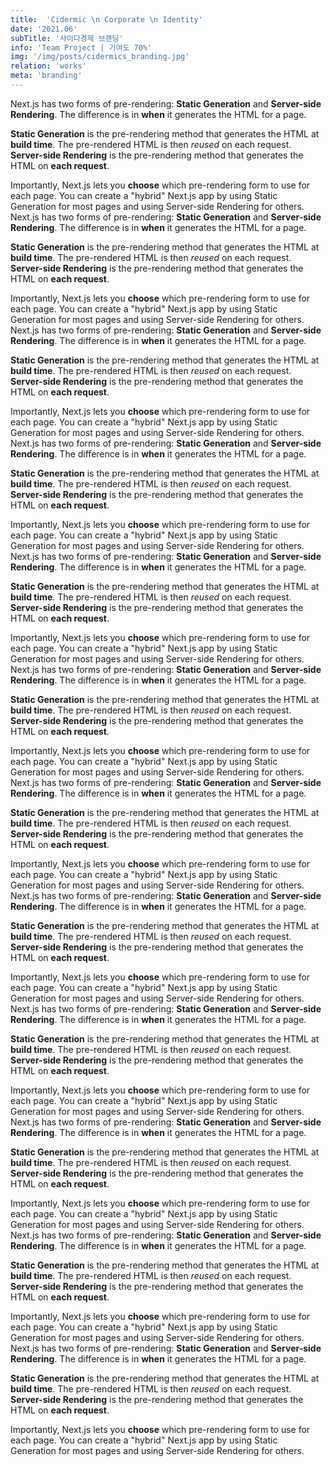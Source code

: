```yaml
---
title:  'Cidermic \n Corporate \n Identity'
date: '2021.06'
subTitle: '사이다경제 브랜딩'
info: 'Team Project | 기여도 70%'
img: '/img/posts/cidermics_branding.jpg'
relation: 'works'
meta: 'branding'
---
```


Next.js has two forms of pre-rendering: **Static Generation** and **Server-side Rendering**. The difference is in **when** it generates the HTML for a page.

**Static Generation** is the pre-rendering method that generates the HTML at **build time**. The pre-rendered HTML is then _reused_ on each request.
**Server-side Rendering** is the pre-rendering method that generates the HTML on **each request**.

Importantly, Next.js lets you **choose** which pre-rendering form to use for each page. You can create a "hybrid" Next.js app by using Static Generation for most pages and using Server-side Rendering for others.
Next.js has two forms of pre-rendering: **Static Generation** and **Server-side Rendering**. The difference is in **when** it generates the HTML for a page.

**Static Generation** is the pre-rendering method that generates the HTML at **build time**. The pre-rendered HTML is then _reused_ on each request.
**Server-side Rendering** is the pre-rendering method that generates the HTML on **each request**.

Importantly, Next.js lets you **choose** which pre-rendering form to use for each page. You can create a "hybrid" Next.js app by using Static Generation for most pages and using Server-side Rendering for others.
Next.js has two forms of pre-rendering: **Static Generation** and **Server-side Rendering**. The difference is in **when** it generates the HTML for a page.

**Static Generation** is the pre-rendering method that generates the HTML at **build time**. The pre-rendered HTML is then _reused_ on each request.
**Server-side Rendering** is the pre-rendering method that generates the HTML on **each request**.

Importantly, Next.js lets you **choose** which pre-rendering form to use for each page. You can create a "hybrid" Next.js app by using Static Generation for most pages and using Server-side Rendering for others.
Next.js has two forms of pre-rendering: **Static Generation** and **Server-side Rendering**. The difference is in **when** it generates the HTML for a page.

**Static Generation** is the pre-rendering method that generates the HTML at **build time**. The pre-rendered HTML is then _reused_ on each request.
**Server-side Rendering** is the pre-rendering method that generates the HTML on **each request**.

Importantly, Next.js lets you **choose** which pre-rendering form to use for each page. You can create a "hybrid" Next.js app by using Static Generation for most pages and using Server-side Rendering for others.
Next.js has two forms of pre-rendering: **Static Generation** and **Server-side Rendering**. The difference is in **when** it generates the HTML for a page.

**Static Generation** is the pre-rendering method that generates the HTML at **build time**. The pre-rendered HTML is then _reused_ on each request.
**Server-side Rendering** is the pre-rendering method that generates the HTML on **each request**.

Importantly, Next.js lets you **choose** which pre-rendering form to use for each page. You can create a "hybrid" Next.js app by using Static Generation for most pages and using Server-side Rendering for others.
Next.js has two forms of pre-rendering: **Static Generation** and **Server-side Rendering**. The difference is in **when** it generates the HTML for a page.

**Static Generation** is the pre-rendering method that generates the HTML at **build time**. The pre-rendered HTML is then _reused_ on each request.
**Server-side Rendering** is the pre-rendering method that generates the HTML on **each request**.

Importantly, Next.js lets you **choose** which pre-rendering form to use for each page. You can create a "hybrid" Next.js app by using Static Generation for most pages and using Server-side Rendering for others.
Next.js has two forms of pre-rendering: **Static Generation** and **Server-side Rendering**. The difference is in **when** it generates the HTML for a page.

**Static Generation** is the pre-rendering method that generates the HTML at **build time**. The pre-rendered HTML is then _reused_ on each request.
**Server-side Rendering** is the pre-rendering method that generates the HTML on **each request**.

Importantly, Next.js lets you **choose** which pre-rendering form to use for each page. You can create a "hybrid" Next.js app by using Static Generation for most pages and using Server-side Rendering for others.
Next.js has two forms of pre-rendering: **Static Generation** and **Server-side Rendering**. The difference is in **when** it generates the HTML for a page.

**Static Generation** is the pre-rendering method that generates the HTML at **build time**. The pre-rendered HTML is then _reused_ on each request.
**Server-side Rendering** is the pre-rendering method that generates the HTML on **each request**.

Importantly, Next.js lets you **choose** which pre-rendering form to use for each page. You can create a "hybrid" Next.js app by using Static Generation for most pages and using Server-side Rendering for others.
Next.js has two forms of pre-rendering: **Static Generation** and **Server-side Rendering**. The difference is in **when** it generates the HTML for a page.

**Static Generation** is the pre-rendering method that generates the HTML at **build time**. The pre-rendered HTML is then _reused_ on each request.
**Server-side Rendering** is the pre-rendering method that generates the HTML on **each request**.

Importantly, Next.js lets you **choose** which pre-rendering form to use for each page. You can create a "hybrid" Next.js app by using Static Generation for most pages and using Server-side Rendering for others.
Next.js has two forms of pre-rendering: **Static Generation** and **Server-side Rendering**. The difference is in **when** it generates the HTML for a page.

**Static Generation** is the pre-rendering method that generates the HTML at **build time**. The pre-rendered HTML is then _reused_ on each request.
**Server-side Rendering** is the pre-rendering method that generates the HTML on **each request**.

Importantly, Next.js lets you **choose** which pre-rendering form to use for each page. You can create a "hybrid" Next.js app by using Static Generation for most pages and using Server-side Rendering for others.
Next.js has two forms of pre-rendering: **Static Generation** and **Server-side Rendering**. The difference is in **when** it generates the HTML for a page.

**Static Generation** is the pre-rendering method that generates the HTML at **build time**. The pre-rendered HTML is then _reused_ on each request.
**Server-side Rendering** is the pre-rendering method that generates the HTML on **each request**.

Importantly, Next.js lets you **choose** which pre-rendering form to use for each page. You can create a "hybrid" Next.js app by using Static Generation for most pages and using Server-side Rendering for others.
Next.js has two forms of pre-rendering: **Static Generation** and **Server-side Rendering**. The difference is in **when** it generates the HTML for a page.

**Static Generation** is the pre-rendering method that generates the HTML at **build time**. The pre-rendered HTML is then _reused_ on each request.
**Server-side Rendering** is the pre-rendering method that generates the HTML on **each request**.

Importantly, Next.js lets you **choose** which pre-rendering form to use for each page. You can create a "hybrid" Next.js app by using Static Generation for most pages and using Server-side Rendering for others.